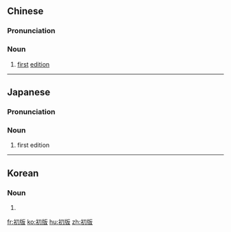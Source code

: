 ==Chinese==
{{zh-forms}}

===Pronunciation===
{{zh-pron
|m=chūbǎn
|c=co1 baan2
|cat=n
}}

===Noun===
{{zh-noun}}

# [[first]] [[edition]]
----
==Japanese==
{{ja-kanjitab|しょ|はん|yomi=o}}

===Pronunciation===
{{ja-pron|しょはん|y=o}}

===Noun===
{{ja-noun|しょはん}}

# first edition

----

==Korean==
{{ko-hanjatab}}

===Noun===
{{ko-noun|hj|hangeul=초판}}

# {{hanja form of|초판|}}

[[fr:初版]]
[[ko:初版]]
[[hu:初版]]
[[zh:初版]]
